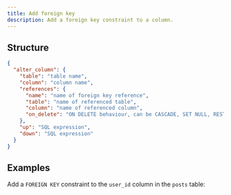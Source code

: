 ```yaml
---
title: Add foreign key
description: Add a foreign key constraint to a column.
---
```


## Structure

```json
{
  "alter_column": {
    "table": "table name",
    "column": "column name",
    "references": {
      "name": "name of foreign key reference",
      "table": "name of referenced table",
      "column": "name of referenced column",
      "on_delete": "ON DELETE behaviour, can be CASCADE, SET NULL, RESTRICT, or NO ACTION. Default is NO ACTION"
    },
    "up": "SQL expression",
    "down": "SQL expression"
  }
}
```

## Examples

Add a `FOREIGN KEY` constraint to the `user_id` column in the `posts` table:

<ExampleSnippet example="21_add_foreign_key_constraint.json" language="json" />
